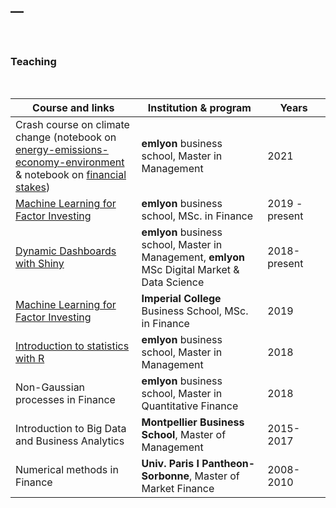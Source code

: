 ---
---
<br/>  

### Teaching

<br>


Course and links | Institution & program | Years 
------ | ------ | ---   
Crash course on climate change (notebook on [energy-emissions-economy-environment](https://colab.research.google.com/github/shokru/carbon_emissions/blob/main/E4_master.ipynb) & notebook on [financial stakes](https://colab.research.google.com/github/shokru/carbon_emissions/blob/main/carbon_finance_master.ipynb)) | **emlyon** business school, Master in Management | 2021   
[Machine Learning for Factor Investing](ml_factor.html) |  **emlyon** business school, MSc. in Finance | 2019 - present    
[Dynamic Dashboards with Shiny](shiny.html) |**emlyon** business school, Master in Management, **emlyon** MSc Digital Market & Data Science | 2018-present  
[Machine Learning for Factor Investing](ml_factor.html) |  **Imperial College** Business School, MSc. in Finance | 2019      
[Introduction to statistics with R](rstats.html) | **emlyon** business school, Master in Management | 2018   
Non-Gaussian processes in Finance | **emlyon** business school, Master in Quantitative Finance | 2018     
Introduction to Big Data and Business Analytics  | **Montpellier Business School**, Master of Management | 2015-2017   
Numerical methods in Finance |**Univ. Paris I Pantheon-Sorbonne**, Master of Market Finance | 2008-2010   